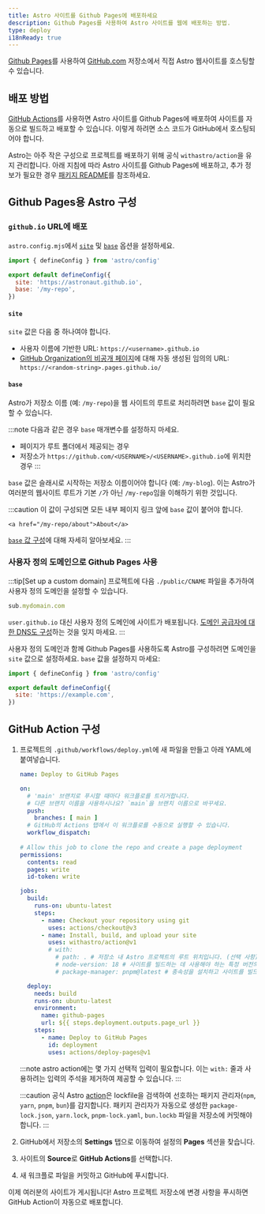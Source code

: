 ```yaml
---
title: Astro 사이트를 Github Pages에 배포하세요
description: Github Pages를 사용하여 Astro 사이트를 웹에 배포하는 방법.
type: deploy
i18nReady: true
---
```


[Github Pages](https://pages.github.com/)를 사용하여 [GitHub.com](https://github.com/) 저장소에서 직접 Astro 웹사이트를 호스팅할 수 있습니다.

## 배포 방법

[GitHub Actions](https://github.com/features/actions)를 사용하면 Astro 사이트를 Github Pages에 배포하여 사이트를 자동으로 빌드하고 배포할 수 있습니다. 이렇게 하려면 소스 코드가 GitHub에서 호스팅되어야 합니다.

Astro는 아주 작은 구성으로 프로젝트를 배포하기 위해 공식 `withastro/action`을 유지 관리합니다. 아래 지침에 따라 Astro 사이트를 Github Pages에 배포하고, 추가 정보가 필요한 경우 [패키지 README](https://github.com/withastro/action)를 참조하세요.

## Github Pages용 Astro 구성

### `github.io` URL에 배포

`astro.config.mjs`에서 [`site`](/ko/reference/configuration-reference/#site) 및 [`base`](/ko/reference/configuration-reference/#base) 옵션을 설정하세요.
    
```js title="astro.config.mjs" ins={4-5}
import { defineConfig } from 'astro/config'

export default defineConfig({
  site: 'https://astronaut.github.io',
  base: '/my-repo',
})
```

#### `site`

`site` 값은 다음 중 하나여야 합니다.

- 사용자 이름에 기반한 URL: `https://<username>.github.io`
- [GitHub Organization의 비공개 페이지](https://docs.github.com/en/enterprise-cloud@latest/pages/getting-started-with-github-pages/changing-the-visibility-of-your-github-pages-site)에 대해 자동 생성된 임의의 URL: `https://<random-string>.pages.github.io/`

#### `base`

Astro가 저장소 이름 (예: `/my-repo`)을 웹 사이트의 루트로 처리하려면 `base` 값이 필요할 수 있습니다.

:::note
  다음과 같은 경우 `base` 매개변수를 설정하지 마세요.

- 페이지가 루트 폴더에서 제공되는 경우
- 저장소가 `https://github.com/<USERNAME>/<USERNAME>.github.io`에 위치한 경우
:::

`base` 값은 슬래시로 시작하는 저장소 이름이어야 합니다 (예: `/my-blog`). 이는 Astro가 여러분의 웹사이트 루트가 기본 `/`가 아닌 `/my-repo`임을 이해하기 위한 것입니다.

:::caution
    이 값이 구성되면 모든 내부 페이지 링크 앞에 `base` 값이 붙어야 합니다.

```astro ins="/my-repo"
<a href="/my-repo/about">About</a>
```

[`base` 값 구성](/ko/reference/configuration-reference/#base)에 대해 자세히 알아보세요.
:::

### 사용자 정의 도메인으로 Github Pages 사용

:::tip[Set up a custom domain]
프로젝트에 다음 `./public/CNAME` 파일을 추가하여 사용자 정의 도메인을 설정할 수 있습니다.

```js title="public/CNAME"
sub.mydomain.com
```

`user.github.io` 대신 사용자 정의 도메인에 사이트가 배포됩니다. [도메인 공급자에 대한 DNS도 구성](https://docs.github.com/en/pages/configuring-a-custom-domain-for-your-github-pages-site/managing-a-custom-domain-for-your-github-pages-site#configuring-a-subdomain)하는 것을 잊지 마세요. 
:::

사용자 정의 도메인과 함께 Github Pages를 사용하도록 Astro를 구성하려면 도메인을 `site` 값으로 설정하세요. `base` 값을 설정하지 마세요:

```js title="astro.config.mjs" ins={4}
import { defineConfig } from 'astro/config'

export default defineConfig({
  site: 'https://example.com',
})
```

## GitHub Action 구성

1. 프로젝트의 `.github/workflows/deploy.yml`에 새 파일을 만들고 아래 YAML에 붙여넣습니다.

    ```yaml title="deploy.yml"
    name: Deploy to GitHub Pages

    on:
      # 'main' 브랜치로 푸시할 때마다 워크플로를 트리거합니다.
      # 다른 브랜치 이름을 사용하시나요? `main`을 브랜치 이름으로 바꾸세요.
      push:
        branches: [ main ]
      # GitHub의 Actions 탭에서 이 워크플로를 수동으로 실행할 수 있습니다.
      workflow_dispatch:
      
    # Allow this job to clone the repo and create a page deployment
    permissions:
      contents: read
      pages: write
      id-token: write

    jobs:
      build:
        runs-on: ubuntu-latest
        steps:
          - name: Checkout your repository using git
            uses: actions/checkout@v3
          - name: Install, build, and upload your site
            uses: withastro/action@v1
            # with:
              # path: . # 저장소 내 Astro 프로젝트의 루트 위치입니다. (선택 사항)
              # node-version: 18 # 사이트를 빌드하는 데 사용해야 하는 특정 버전의 Node입니다. 기본값은 18입니다. (선택 사항)
              # package-manager: pnpm@latest # 종속성을 설치하고 사이트를 빌드하는 데 사용해야 하는 노드 패키지 관리자입니다. lockfile을 기반으로 자동으로 감지됩니다. (선택 사항)

      deploy:
        needs: build
        runs-on: ubuntu-latest
        environment:
          name: github-pages
          url: ${{ steps.deployment.outputs.page_url }}
        steps:
          - name: Deploy to GitHub Pages
            id: deployment
            uses: actions/deploy-pages@v1
    ```

    :::note
    astro action에는 몇 가지 선택적 입력이 필요합니다. 이는 `with:` 줄과 사용하려는 입력의 주석을 제거하여 제공할 수 있습니다.
    :::
    
    :::caution
    공식 Astro [action](https://github.com/withastro/action)은 lockfile을 검색하여 선호하는 패키지 관리자(`npm`, `yarn`, `pnpm`, `bun`)를 감지합니다. 패키지 관리자가 자동으로 생성한 `package-lock.json`, `yarn.lock`, `pnpm-lock.yaml`, `bun.lockb` 파일을 저장소에 커밋해야 합니다.
    :::

2. GitHub에서 저장소의 **Settings** 탭으로 이동하여 설정의 **Pages** 섹션을 찾습니다.

3. 사이트의 **Source**로 **GitHub Actions**를 선택합니다.

4. 새 워크플로 파일을 커밋하고 GitHub에 푸시합니다.

이제 여러분의 사이트가 게시됩니다! Astro 프로젝트 저장소에 변경 사항을 푸시하면 GitHub Action이 자동으로 배포합니다.
